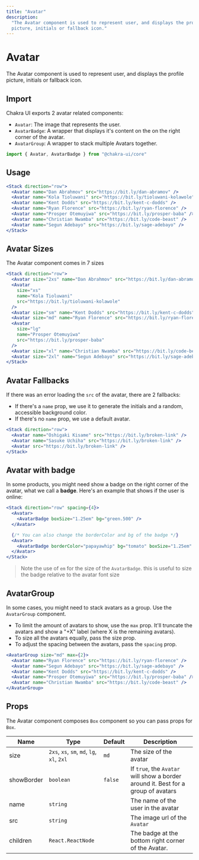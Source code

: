 ```yaml
---
title: "Avatar"
description:
  "The Avatar component is used to represent user, and displays the profile
  picture, initials or fallback icon."
---
```


# Avatar

The Avatar component is used to represent user, and displays the profile
picture, initials or fallback icon.

## Import

Chakra UI exports 2 avatar related components:

- `Avatar`: The image that represents the user.
- `AvatarBadge`: A wrapper that displays it's content on the on the right corner
  of the avatar.
- `AvatarGroup`: A wrapper to stack multiple Avatars together.

```js
import { Avatar, AvatarBadge } from "@chakra-ui/core"
```

## Usage

```jsx
<Stack direction="row">
  <Avatar name="Dan Abrahmov" src="https://bit.ly/dan-abramov" />
  <Avatar name="Kola Tioluwani" src="https://bit.ly/tioluwani-kolawole" />
  <Avatar name="Kent Dodds" src="https://bit.ly/kent-c-dodds" />
  <Avatar name="Ryan Florence" src="https://bit.ly/ryan-florence" />
  <Avatar name="Prosper Otemuyiwa" src="https://bit.ly/prosper-baba" />
  <Avatar name="Christian Nwamba" src="https://bit.ly/code-beast" />
  <Avatar name="Segun Adebayo" src="https://bit.ly/sage-adebayo" />
</Stack>
```

## Avatar Sizes

The Avatar component comes in 7 sizes

```jsx
<Stack direction="row">
  <Avatar size="2xs" name="Dan Abrahmov" src="https://bit.ly/dan-abramov" />
  <Avatar
    size="xs"
    name="Kola Tioluwani"
    src="https://bit.ly/tioluwani-kolawole"
  />
  <Avatar size="sm" name="Kent Dodds" src="https://bit.ly/kent-c-dodds" />
  <Avatar size="md" name="Ryan Florence" src="https://bit.ly/ryan-florence" />
  <Avatar
    size="lg"
    name="Prosper Otemuyiwa"
    src="https://bit.ly/prosper-baba"
  />
  <Avatar size="xl" name="Christian Nwamba" src="https://bit.ly/code-beast" />
  <Avatar size="2xl" name="Segun Adebayo" src="https://bit.ly/sage-adebayo" />
</Stack>
```

## Avatar Fallbacks

If there was an error loading the `src` of the avatar, there are 2 fallbacks:

- If there's a `name` prop, we use it to generate the initials and a random,
  accessible background color.
- If there's no `name` prop, we use a default avatar.

```jsx
<Stack direction="row">
  <Avatar name="Oshigaki Kisame" src="https://bit.ly/broken-link" />
  <Avatar name="Sasuke Uchiha" src="https://bit.ly/broken-link" />
  <Avatar src="https://bit.ly/broken-link" />
</Stack>
```

## Avatar with badge

In some products, you might need show a badge on the right corner of the avatar,
what we call a **badge**. Here's an example that shows if the user is online:

```jsx
<Stack direction="row" spacing={4}>
  <Avatar>
    <AvatarBadge boxSize="1.25em" bg="green.500" />
  </Avatar>

  {/* You can also change the borderColor and bg of the badge */}
  <Avatar>
    <AvatarBadge borderColor="papayawhip" bg="tomato" boxSize="1.25em" />
  </Avatar>
</Stack>
```

> Note the use of `em` for the size of the `AvatarBadge`. this is useful to size
> the badge relative to the avatar font size

## AvatarGroup

In some cases, you might need to stack avatars as a group. Use the `AvatarGroup`
component.

- To limit the amount of avatars to show, use the `max` prop. It'll truncate the
  avatars and show a "+X" label (where X is the remaining avatars).
- To size all the avatars equally, pass the size prop.
- To adjust the spacing between the avatars, pass the `spacing` prop.

```jsx
<AvatarGroup size="md" max={2}>
  <Avatar name="Ryan Florence" src="https://bit.ly/ryan-florence" />
  <Avatar name="Segun Adebayo" src="https://bit.ly/sage-adebayo" />
  <Avatar name="Kent Dodds" src="https://bit.ly/kent-c-dodds" />
  <Avatar name="Prosper Otemuyiwa" src="https://bit.ly/prosper-baba" />
  <Avatar name="Christian Nwamba" src="https://bit.ly/code-beast" />
</AvatarGroup>
```

## Props

The Avatar component composes `Box` component so you can pass props for `Box`.

| Name       | Type                                       | Default | Description                                                                       |
| ---------- | ------------------------------------------ | ------- | --------------------------------------------------------------------------------- |
| size       | `2xs`, `xs`, `sm`, `md`, `lg`, `xl`, `2xl` | `md`    | The size of the avatar                                                            |
| showBorder | `boolean`                                  | `false` | If `true`, the `Avatar` will show a border around it. Best for a group of avatars |
| name       | `string`                                   |         | The name of the user in the avatar                                                |
| src        | `string`                                   |         | The image url of the `Avatar`                                                     |
| children   | `React.ReactNode`                          |         | The badge at the bottom right corner of the Avatar.                               |
